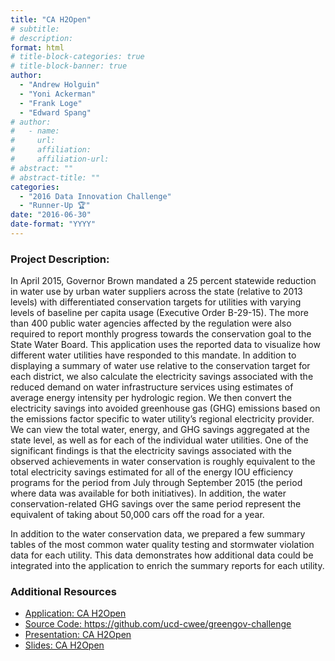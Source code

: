```yaml
---
title: "CA H2Open"
# subtitle: 
# description: 
format: html
# title-block-categories: true
# title-block-banner: true
author: 
  - "Andrew Holguin"
  - "Yoni Ackerman"
  - "Frank Loge"
  - "Edward Spang"
# author:
#   - name: 
#     url: 
#     affiliation: 
#     affiliation-url:
# abstract: ""
# abstract-title: ""
categories: 
  - "2016 Data Innovation Challenge"
  - "Runner-Up 🏆"
date: "2016-06-30"
date-format: "YYYY"
---
```


<!-- COMMENT
## params_NOTUSED-proj_title

#### Year: params_NOTUSED-year

#### Topics: params_NOTUSED-topics

#### Awards: params_NOTUSED-awards

#### Team Members: params_NOTUSED-team_members
UNCOMMENT -->

### Project Description:

In April 2015, Governor Brown mandated a 25 percent statewide reduction in water use by urban water suppliers across the state (relative to 2013 levels) with differentiated conservation targets for utilities with varying levels of baseline per capita usage (Executive Order B-29-15). The more than 400 public water agencies affected by the regulation were also required to report monthly progress towards the conservation goal to the State Water Board. This application uses the reported data to visualize how different water utilities have responded to this mandate. In addition to displaying a summary of water use relative to the conservation target for each district, we also calculate the electricity savings associated with the reduced demand on water infrastructure services using estimates of average energy intensity per hydrologic region. We then convert the electricity savings into avoided greenhouse gas (GHG) emissions based on the emissions factor specific to water utility's regional electricity provider. We can view the total water, energy, and GHG savings aggregated at the state level, as well as for each of the individual water utilities. One of the significant findings is that the electricity savings associated with the observed achievements in water conservation is roughly equivalent to the total electricity savings estimated for all of the energy IOU efficiency programs for the period from July through September 2015 (the period where data was available for both initiatives). In addition, the water conservation-related GHG savings over the same period represent the equivalent of taking about 50,000 cars off the road for a year.

In addition to the water conservation data, we prepared a few summary tables of the most common water quality testing and stormwater violation data for each utility. This data demonstrates how additional data could be integrated into the application to enrich the summary reports for each utility.

### Additional Resources

- [Application: CA H2Open](https://cwee.shinyapps.io/greengov/#)
- [Source Code: https://github.com/ucd-cwee/greengov-challenge](https://github.com/ucd-cwee/greengov-challenge#)
- [Presentation: CA H2Open](http://www.waterboards.ca.gov/resources/data_databases/docs/cah2open_pres.mp4#)
- [Slides: CA H2Open](http://www.waterboards.ca.gov/resources/data_databases/docs/cah2open.pdf#)
